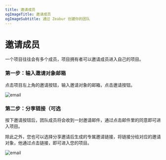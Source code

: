 ```yaml
---
title: 邀请成员
ogImageTitle: 邀请成员
ogImageSubtitle: 通过 Zeabur 创建你的团队
---
```


# 邀请成员

一个项目往往会有多个成员，项目拥有者可以邀请成员进入自己的项目。

### 第一步：输入邀请对象邮箱

点击项目左上角的邀请按钮，输入邀请对象的邮箱，点击邀请按钮。

![email](/manage/invite/email.zh-CN.png)

### 第二步：分享链接（可选

按下邀请按钮后，团队成员将会收到一封邀请邮件，通过点击邮件里的同意即可进入项目。

除此之外，您也可以选择分享邀请后生成的专属邀请链接，将链接分给对应的邀请对象，他通过点击链接，即可进入您的项目。

![email](/manage/invite/success.zh-CN.png)
